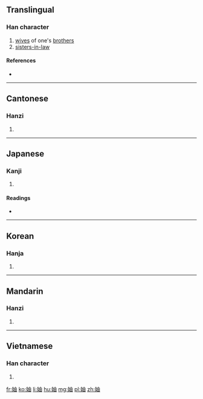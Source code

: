 ==Translingual==

===Han character===
{{Han char|rn=38|rad=女|as=05|sn=8|four=45460|canj=VLW|ids=⿰女由}}

# [[wife|wives]] of one's [[brother]]s
# [[sister-in-law|sisters-in-law]]

====References====
* {{Han ref|kx=0257.160|dkj=06125|dj=0522.120|hdz=21037.030|uh=59AF|ud=22959|bh=A96F|bd=43375}}

----

==Cantonese==

===Hanzi===
{{yue-hanzi|jyut=[[suk6]], [[zuk6]]|y=suk6, juk6}}

# {{defn|lang=yue|sort=女05}}

----

==Japanese==

===Kanji===
{{ja-kanji|grade=|rs=女05}}

# {{defn|lang=ja|sort=女05}}

====Readings====
* {{ja-readings|on=[[ちゅう]] (chū), [[じく]] (jiku), [[ろく]] (roku), [[とく]] (toku), [[どく]] (doku)|kun=[[あいよめ]] (aiyome), [[うごく]] (ugoku), [[さわぐ]] (sawagu), [[いたむ]] (itamu)}}

----

==Korean==

===Hanja===
{{ko-hanja|hangeul=축|rv=chuk|mr=ch'uk}}

# {{defn|lang=ko|sort=女05}}

----

==Mandarin==

===Hanzi===
{{cmn-hanzi|pin=[[zhóu]] ([[zhou2]]), [[zhú]] ([[zhu2]])|wg=chou<sup>2</sup>, chu<sup>2</sup>}}

# {{defn|lang=cmn|sort=女05}}

----

==Vietnamese==

===Han character===
{{vi-hantu|[[dâu]], [[chục]], [[trục]]|rs=女05}}

# {{defn|lang=vi|sort=女05}}

[[fr:妯]]
[[ko:妯]]
[[li:妯]]
[[hu:妯]]
[[mg:妯]]
[[pl:妯]]
[[zh:妯]]